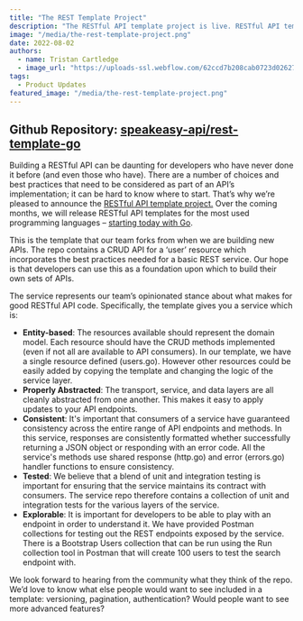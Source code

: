 ```yaml
---
title: "The REST Template Project"
description: "The RESTful API template project is live. RESTful API templates for the most used programming languages – starting today with Go."
image: "/media/the-rest-template-project.png"
date: 2022-08-02
authors:
  - name: Tristan Cartledge
  - image_url: "https://uploads-ssl.webflow.com/62ccd7b208cab0723d026273/635ff12733f46637e91ced22_1516859875198.jpg"
tags:
  - Product Updates
featured_image: "/media/the-rest-template-project.png"
---
```


## Github Repository: [speakeasy-api/rest-template-go](https://github.com/speakeasy-api/rest-template-go)

Building a RESTful API can be daunting for developers who have never done it before (and even those who have). There are a number of choices and best practices that need to be considered as part of an API’s implementation; it can be hard to know where to start. That’s why we’re pleased to announce the [RESTful API template project.](https://github.com/speakeasy-api/rest-template-go) Over the coming months, we will release RESTful API templates for the most used programming languages – [starting today with Go](https://github.com/speakeasy-api/rest-template-go).

This is the template that our team forks from when we are building new APIs. The repo contains a CRUD API for a ‘user’ resource which incorporates the best practices needed for a basic REST service. Our hope is that developers can use this as a foundation upon which to build their own sets of APIs.

The service represents our team’s opinionated stance about what makes for good RESTful API code. Specifically, the template gives you a service which is:

- **Entity-based**: The resources available should represent the domain model. Each resource should have the CRUD methods implemented (even if not all are available to API consumers). In our template, we have a single resource defined (users.go). However other resources could be easily added by copying the template and changing the logic of the service layer.
- **Properly Abstracted**: The transport, service, and data layers are all cleanly abstracted from one another. This makes it easy to apply updates to your API endpoints.
- **Consistent**: It's important that consumers of a service have guaranteed consistency across the entire range of API endpoints and methods. In this service, responses are consistently formatted whether successfully returning a JSON object or responding with an error code. All the service's methods use shared response (http.go) and error (errors.go) handler functions to ensure consistency.
- **Tested**: We believe that a blend of unit and integration testing is important for ensuring that the service maintains its contract with consumers. The service repo therefore contains a collection of unit and integration tests for the various layers of the service.
- **Explorable**: It is important for developers to be able to play with an endpoint in order to understand it. We have provided Postman collections for testing out the REST endpoints exposed by the service. There is a Bootstrap Users collection that can be run using the Run collection tool in Postman that will create 100 users to test the search endpoint with.

We look forward to hearing from the community what they think of the repo. We’d love to know what else people would want to see included in a template: versioning, pagination, authentication? Would people want to see more advanced features?
